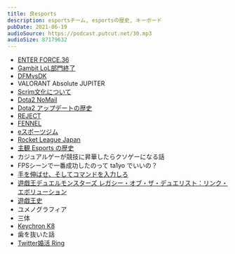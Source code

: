 ```yaml
---
title: 良esports
description: esportsチーム, esportsの歴史, キーボード
pubDate: 2021-06-19
audioSource: https://podcast.putcut.net/30.mp3
audioSize: 87179632
---
```


- [ENTER FORCE.36](https://twitter.com/ENTERFORCE_36/status/1396825982313455616)
- [Gambit LoL部門終了](https://twitter.com/GambitEsports/status/1385247024602304516)
- [DFMvsDK](https://youtu.be/8ig_S39s7Gw)
- VALORANT Absolute JUPITER
- [Scrim文化について](https://twitter.com/AnthemFps/status/1398103102943752193)
- [Dota2 NoMail](https://dotakiti.com/alliance-vs-notail-coach-rule/)
- [Dota2 アップデートの歴史](https://note.com/hokutora_/n/n6b7548027e8b)
- [REJECT](https://note.com/nastel/n/nd92f55ea046e)
- [FENNEL](https://twitter.com/MaximusHotoke/status/1383393084856180753)
- [eスポーツジム](https://esportsgym.tokyo/register-lp)
- [Rocket League Japan](https://rl-japan.com/)
- [主観 Esports の歴史 ](https://ayuha167.github.io/blog/2021/06/12/)
- カジュアルゲーが競技に昇華したらクソゲーになる話
- FPSシーンで一番成功したのって ta1yo でいいの？
- [手を伸ばせ、そしてコマンドを入力しろ](https://www.amazon.co.jp/dp/B07CL3JF7H/ref=cm_sw_r_tw_dp_PDN1XWWAGEE047HPCC03)
- [遊戯王デュエルモンスターズ レガシー・オブ・ザ・デュエリスト：リンク・エボリューション](https://store.steampowered.com/app/1150640/_/)
- [遊戯王史](https://yugioh-history.com/)
- ユメノグラフィア
- 三体
- [Keychron K8](https://www.keychron.com/products/keychron-k8-tenkeyless-wireless-mechanical-keyboard)
- 歯を抜いた話
- [Twitter婚活 Ring](https://ring-marriage.jp/)